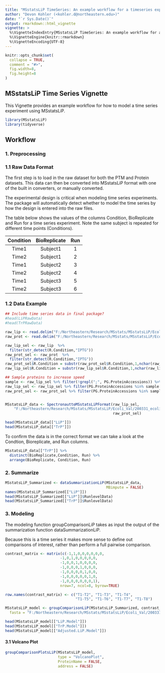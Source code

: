 ---
title: "MSstatsLiP TimeSeries: An example workflow for a timeseries experiment"
author: "Devon Kohler (<kohler.d@northeastern.edu>)"
date: "`r Sys.Date()`"
output: rmarkdown::html_vignette
vignette: >
  %\VignetteIndexEntry{MSstatsLiP TimeSeries: An example workflow for a timeseries experiment}
  %\VignetteEngine{knitr::rmarkdown}
  %\VignetteEncoding{UTF-8}
---

```{r setup, include=FALSE}
knitr::opts_chunk$set(
  collapse = TRUE,
  comment = "#>",
  fig.width=8, 
  fig.height=8
)
```

## MSstatsLiP Time Series Vignette

This Vignette provides an example workflow for how to model a time series 
experiment using MSstatsLiP.

```{r message=FALSE, warning=FALSE}
library(MSstatsLiP)
library(tidyverse)
```

## Workflow

### 1. Preprocessing

### 1.1 Raw Data Format

The first step is to load in the raw dataset for both the PTM and Protein 
datasets. This data can then be converted into MSstatsLiP format with one of the
built in converters, or manually converted.

The experimental design is critical when modeling time series experiments. The 
package will automatically detect whether to model the time series by how the 
design is entered into the raw files.

The table below shows the values of the columns Condition, BioReplicate and Run 
for a time series experiment. Note the same subject is repeated for different 
time points (Conditions).

| Condition | BioReplicate | Run |
|:---------:|:------------:|:---:|
| Time1     | Subject1     | 1   |
| Time2     | Subject1     | 2   |
| Time1     | Subject2     | 3   |
| Time2     | Subject2     | 4   |
| Time1     | Subject3     | 5   |
| Time2     | Subject3     | 6   |

### 1.2 Data Example

``` {r}
## Include time series data in final package?
#head(LiPRawData)
#head(TrPRawData)

raw_lip <- read.delim("F:/Northeastern/Research/MSstats/MSstatsLiP/Ecoli_Val/210124_FE-413_activity_markers_LiP_Report.csv", sep = ',')
raw_prot <- read.delim("F:/Northeastern/Research/MSstats/MSstatsLiP/Ecoli_Val/210124_FE-413_activity_markers_Trp_Report.csv", sep = ',')

raw_lip_sel <- raw_lip  %>%
  filter(str_detect(R.Condition,"IPTG"))
raw_prot_sel <- raw_prot  %>%
  filter(str_detect(R.Condition,"IPTG"))
raw_prot_sel$R.Condition = substr(raw_prot_sel$R.Condition,1,nchar(raw_prot_sel$R.Condition)-4) 
raw_lip_sel$R.Condition = substr(raw_lip_sel$R.Condition,1,nchar(raw_lip_sel$R.Condition)-3) 

## Sample proteins to increase speed
sample <- raw_lip_sel %>% filter(!grepl(";", PG.ProteinAccessions)) %>% distinct(PG.ProteinAccessions) %>% sample_n(250)
raw_lip_sel <- raw_lip_sel %>% filter(PG.ProteinAccessions %in% sample[[1]])
raw_prot_sel <- raw_prot_sel %>% filter(PG.ProteinAccessions %in% sample[[1]])


MSstatsLiP_data <- SpectronauttoMSstatsLiPFormat(raw_lip_sel, 
    "F:/Northeastern/Research/MSstats/MSstatsLiP/Ecoli_Val/200331_ecoli.fasta",
                                                 raw_prot_sel)

head(MSstatsLiP_data[["LiP"]])
head(MSstatsLiP_data[["TrP"]])

```

To confirm the data is in the correct format we can take a look at the 
Condtion, Bioreplicate, and Run columns.

```{r}
MSstatsLiP_data[["TrP"]] %>% 
  distinct(BioReplicate,Condition, Run) %>% 
  arrange(BioReplicate, Condition, Run)
```

### 2. Summarize

``` {r}

MSstatsLiP_Summarized <- dataSummarizationLiP(MSstatsLiP_data,
                                              MBimpute = FALSE)
names(MSstatsLiP_Summarized[["LiP"]])
head(MSstatsLiP_Summarized[["LiP"]]$RunlevelData)
head(MSstatsLiP_Summarized[["TrP"]]$RunlevelData)

```

### 3. Modeling

The modeling function groupComparisonLiP takes as input the output of the 
summarization function dataSummarizationLiP.

Because this is a time series it makes more sense to define out comparisons of 
interest, rather than perform a full pairwise comparison.

```{r}

contrast_matrix <- matrix(c(-1,1,0,0,0,0,0,0,
                         -1,0,1,0,0,0,0,0,
                         -1,0,0,1,0,0,0,0,
                         -1,0,0,0,1,0,0,0,
                         -1,0,0,0,0,1,0,0,
                         -1,0,0,0,0,0,1,0,
                         -1,0,0,0,0,0,0,1),
                         nrow=7, ncol=8, byrow=TRUE)

row.names(contrast_matrix) <- c("T1-T2", "T1-T3", "T1-T4", 
                                "T1-T5", "T1-T6", "T1-T7", "T1-T8")

MSstatsLiP_model <- groupComparisonLiP(MSstatsLiP_Summarized, contrast_matrix,
  fasta = "F:/Northeastern/Research/MSstats/MSstatsLiP/Ecoli_Val/200331_ecoli.fasta")

head(MSstatsLiP_model[["LiP.Model"]])
head(MSstatsLiP_model[["TrP.Model"]])
head(MSstatsLiP_model[["Adjusted.LiP.Model"]])

```

#### 3.1 Volcano Plot

``` {r}
groupComparisonPlotsLiP(MSstatsLiP_model, 
                        type = "VolcanoPlot", 
                        ProteinName = FALSE, 
                        address = FALSE)
```
